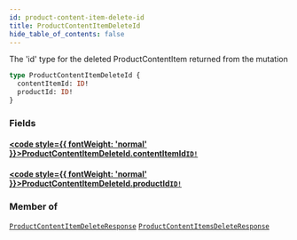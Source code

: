 ```yaml
---
id: product-content-item-delete-id
title: ProductContentItemDeleteId
hide_table_of_contents: false
---
```








The 'id' type for the deleted ProductContentItem returned from the mutation

```graphql
type ProductContentItemDeleteId {
  contentItemId: ID!
  productId: ID!
}
```


### Fields

#### [<code style={{ fontWeight: 'normal' }}>ProductContentItemDeleteId.<b>contentItemId</b></code>](#)<Bullet />[`ID!`](/demand/api/graphql-admin/reference/scalars/id) <Badge class="secondary" text="non-null"/> <Badge class="secondary" text="scalar"/>
> 
> 

#### [<code style={{ fontWeight: 'normal' }}>ProductContentItemDeleteId.<b>productId</b></code>](#)<Bullet />[`ID!`](/demand/api/graphql-admin/reference/scalars/id) <Badge class="secondary" text="non-null"/> <Badge class="secondary" text="scalar"/>
> 
> 



### Member of

[`ProductContentItemDeleteResponse`](/demand/api/graphql-admin/reference/objects/product-content-item-delete-response)  <Badge class="secondary" text="object"/><Bullet />[`ProductContentItemsDeleteResponse`](/demand/api/graphql-admin/reference/objects/product-content-items-delete-response)  <Badge class="secondary" text="object"/>



